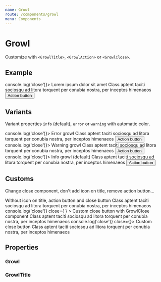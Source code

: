 ```yaml
---
name: Growl
route: /components/growl
menu: Components
---
```




# Growl

Customize with `<GrowlTitle>`, `<GrowlAction>` or `<GrowlClose>`.

## Example

<Playground>
  <Growl onClose={() => console.log('close')}>
    <GrowlTitle>
      <Icon name="megaphone" size="sm" /> Lorem ipsum dolor sit amet
    </GrowlTitle>
    Class aptent taciti sociosqu ad litora torquent per conubia nostra, per inceptos himenaeos
    <GrowlAction>
      <Button size="sm" variant="tertiary">
        Action button
      </Button>
    </GrowlAction>
  </Growl>
</Playground>

## Variants

Variant properties `info` (default), `error` or `warning` with automatic color.

<Playground>
  <Box mb="10px">
    <Growl onClose={() => console.log('close')}>
      <GrowlTitle variant="error">
        <Icon name="flag" size="sm" /> Error growl
      </GrowlTitle>
      Class aptent taciti sociosqu ad litora torquent per conubia nostra, per inceptos himenaeos
      <GrowlAction>
        <Button size="sm" variant="secondary-danger">
          Action button
        </Button>
      </GrowlAction>
    </Growl>
  </Box>
  <Box mb="10px">
    <Growl onClose={() => console.log('close')}>
      <GrowlTitle variant="warning">
        <Icon name="shield" size="sm" /> Warning growl
      </GrowlTitle>
      Class aptent taciti sociosqu ad litora torquent per conubia nostra, per inceptos himenaeos
      <GrowlAction>
        <Button size="sm" variant="secondary-warning">
          Action button
        </Button>
      </GrowlAction>
    </Growl>
  </Box>
  <Box>
    <Growl onClose={() => console.log('close')}>
      <GrowlTitle>
        <Icon name="megaphone" size="sm" /> Info growl (default)
      </GrowlTitle>
      Class aptent taciti sociosqu ad litora torquent per conubia nostra, per inceptos himenaeos
      <GrowlAction>
        <Button size="sm" variant="secondary">
          Action button
        </Button>
      </GrowlAction>
    </Growl>
  </Box>
</Playground>

## Customs

Change close component, don't add icon on title, remove action button...

<Playground>
  <Box mb="10px">
    <Growl>
      <GrowlTitle>Without icon on title, action button and close button</GrowlTitle>
      Class aptent taciti sociosqu ad litora torquent per conubia nostra, per inceptos himenaeos
    </Growl>
  </Box>
  <Box mb="10px">
    <Growl
      onClose={() => console.log('close')}
      close={
        <GrowlClose>
          <Icon name="positive" size="sm" />
        </GrowlClose>
      }
    >
      <GrowlTitle>Custom close button with GrowlClose component</GrowlTitle>
      Class aptent taciti sociosqu ad litora torquent per conubia nostra, per inceptos himenaeos
    </Growl>
  </Box>
  <Box>
    <Growl onClose={() => console.log('close')} close={<Icon name="positive" size="md" />}>
      <GrowlTitle>Custom close button</GrowlTitle>
      Class aptent taciti sociosqu ad litora torquent per conubia nostra, per inceptos himenaeos
    </Growl>
  </Box>
</Playground>

## Properties

### Growl

<PropsTable of={Growl} />

### GrowlTitle

<PropsTable of={GrowlTitle} />
